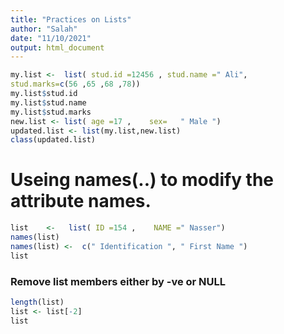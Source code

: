 ```yaml
---
title: "Practices on Lists"
author: "Salah"
date: "11/10/2021"
output: html_document
---
```

```r
my.list <-  list( stud.id =12456 , stud.name =" Ali", 
stud.marks=c(56 ,65 ,68 ,78))
my.list$stud.id
my.list$stud.name
my.list$stud.marks
new.list <- list( age =17 ,    sex=   " Male ")
updated.list <- list(my.list,new.list)
class(updated.list)

```
# Useing names(..) to modify the attribute names.
```r
list    <-   list( ID =154 ,    NAME =" Nasser")
names(list)
names(list) <-  c(" Identification ", " First Name ")
list
```
### Remove list members either by -ve or NULL
```r
length(list)
list <- list[-2]
list
```

